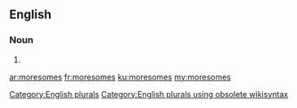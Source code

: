 ==English==

===Noun===
{{head|en}}

# {{plural of|moresome}}

[[Category:English plurals]][[Category:English plurals using obsolete wikisyntax]]

[[ar:moresomes]]
[[fr:moresomes]]
[[ku:moresomes]]
[[my:moresomes]]